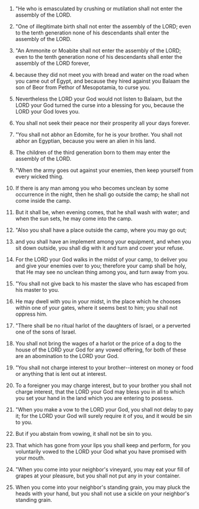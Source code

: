 
1. "He who is emasculated by crushing or mutilation shall not enter the assembly of the LORD.

2. "One of illegitimate birth shall not enter the assembly of the LORD; even to the tenth generation none of his descendants shall enter the assembly of the LORD.

3. "An Ammonite or Moabite shall not enter the assembly of the LORD; even to the tenth generation none of his descendants shall enter the assembly of the LORD forever,

4. because they did not meet you with bread and water on the road when you came out of Egypt, and because they hired against you Balaam the son of Beor from Pethor of Mesopotamia, to curse you.

5. Nevertheless the LORD your God would not listen to Balaam, but the LORD your God turned the curse into a blessing for you, because the LORD your God loves you.

6. You shall not seek their peace nor their prosperity all your days forever.

7. "You shall not abhor an Edomite, for he is your brother. You shall not abhor an Egyptian, because you were an alien in his land.

8. The children of the third generation born to them may enter the assembly of the LORD.

9. "When the army goes out against your enemies, then keep yourself from every wicked thing.

10. If there is any man among you who becomes unclean by some occurrence in the night, then he shall go outside the camp; he shall not come inside the camp.

11. But it shall be, when evening comes, that he shall wash with water; and when the sun sets, he may come into the camp.

12. "Also you shall have a place outside the camp, where you may go out;

13. and you shall have an implement among your equipment, and when you sit down outside, you shall dig with it and turn and cover your refuse.

14. For the LORD your God walks in the midst of your camp, to deliver you and give your enemies over to you; therefore your camp shall be holy, that He may see no unclean thing among you, and turn away from you.

15. "You shall not give back to his master the slave who has escaped from his master to you.

16. He may dwell with you in your midst, in the place which he chooses within one of your gates, where it seems best to him; you shall not oppress him.

17. "There shall be no ritual harlot of the daughters of Israel, or a perverted one of the sons of Israel.

18. You shall not bring the wages of a harlot or the price of a dog to the house of the LORD your God for any vowed offering, for both of these are an abomination to the LORD your God.

19. "You shall not charge interest to your brother--interest on money or food or anything that is lent out at interest.

20. To a foreigner you may charge interest, but to your brother you shall not charge interest, that the LORD your God may bless you in all to which you set your hand in the land which you are entering to possess.

21. "When you make a vow to the LORD your God, you shall not delay to pay it; for the LORD your God will surely require it of you, and it would be sin to you.

22. But if you abstain from vowing, it shall not be sin to you.

23. That which has gone from your lips you shall keep and perform, for you voluntarily vowed to the LORD your God what you have promised with your mouth.

24. "When you come into your neighbor's vineyard, you may eat your fill of grapes at your pleasure, but you shall not put any in your container.

25. When you come into your neighbor's standing grain, you may pluck the heads with your hand, but you shall not use a sickle on your neighbor's standing grain.


